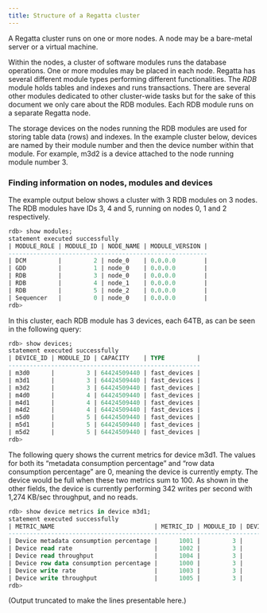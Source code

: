 ```yaml
---
title: Structure of a Regatta cluster
---
```


A Regatta cluster runs on one or more nodes.  A node may be a bare-metal server or a virtual machine.  

Within the nodes, a cluster of software modules runs the database operations.  One or more modules may be placed in each node.  Regatta has several different module types performing different functionalities.  The _RDB_ module holds tables and indexes and runs transactions.  There are several other modules dedicated to other cluster-wide tasks but for the sake of this document we only care about the RDB modules.  Each RDB module runs on a separate Regatta node.

The storage devices on the nodes running the RDB modules are used for storing table data (rows) and indexes.  In the example cluster below, devices are named by their module number and then the device number within that module.  For example, m3d2 is a device attached to the node running module number 3.

### Finding information on nodes, modules and devices

The example output below shows a cluster with 3 RDB modules on 3 nodes.  The RDB modules have IDs 3, 4 and 5, running on nodes 0, 1 and 2 respectively.

```sql
rdb> show modules;
statement executed successfully
| MODULE_ROLE | MODULE_ID | NODE_NAME | MODULE_VERSION |
--------------------------------------------------------
| DCM         |         2 | node_0    | 0.0.0.0        |
| GDD         |         1 | node_0    | 0.0.0.0        |
| RDB         |         3 | node_0    | 0.0.0.0        |
| RDB         |         4 | node_1    | 0.0.0.0        |
| RDB         |         5 | node_2    | 0.0.0.0        |
| Sequencer   |         0 | node_0    | 0.0.0.0        |
rdb>
```

In this cluster, each RDB module has 3 devices, each 64TB, as can be seen in the following query:

```sql
rdb> show devices;
statement executed successfully
| DEVICE_ID | MODULE_ID | CAPACITY    | TYPE         |
------------------------------------------------------
| m3d0      |         3 | 64424509440 | fast_devices |
| m3d1      |         3 | 64424509440 | fast_devices |
| m3d2      |         3 | 64424509440 | fast_devices |
| m4d0      |         4 | 64424509440 | fast_devices |
| m4d1      |         4 | 64424509440 | fast_devices |
| m4d2      |         4 | 64424509440 | fast_devices |
| m5d0      |         5 | 64424509440 | fast_devices |
| m5d1      |         5 | 64424509440 | fast_devices |
| m5d2      |         5 | 64424509440 | fast_devices |
rdb>
```

The following query shows the current metrics for device m3d1.  The values for both its “metadata consumption percentage” and “row data consumption percentage” are 0, meaning the device is currently empty.  The device would be full when these two metrics sum to 100.  As shown in the other fields, the device is currently performing 342 writes per second with 1,274 KB/sec throughput, and no reads.

```sql
rdb> show device metrics in device m3d1;
statement executed successfully
| METRIC_NAME                            | METRIC_ID | MODULE_ID | DEVICE_ID | VALUE | …
-------------------------------------------------------------------------------------- …
| Device metadata consumption percentage |      1001 |         3 |         1 |     0 | …
| Device read rate                       |      1002 |         3 |         1 |     0 | …
| Device read throughput                 |      1004 |         3 |         1 |     0 | …
| Device row data consumption percentage |      1000 |         3 |         1 |     0 | …
| Device write rate                      |      1003 |         3 |         1 |   342 | …
| Device write throughput                |      1005 |         3 |         1 |  1274 | …
rdb>
```

(Output truncated to make the lines presentable here.)
